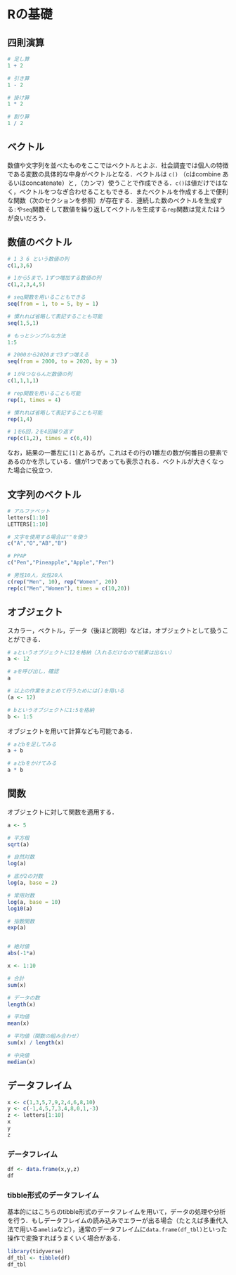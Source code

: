 # Rの基礎 {#basic}


## 四則演算

```r
# 足し算
1 + 2

# 引き算
1 - 2

# 掛け算
1 * 2

# 割り算
1 / 2
```


## ベクトル

数値や文字列を並べたものをここではベクトルとよぶ．社会調査では個人の特徴である変数の具体的な中身がベクトルとなる．ベクトルは `c()` （cはcombine あるいはconcatenate）と`,`（カンマ）使うことで作成できる．`c()`は値だけではなく，ベクトルをつなぎ合わせることもできる．またベクトルを作成する上で便利な関数（次のセクションを参照）が存在する．連続した数のベクトルを生成する`:`や`seq`関数そして数値を繰り返してベクトルを生成する`rep`関数は覚えたほうが良いだろう．

## 数値のベクトル

```R
# 1 3 6 という数値の列
c(1,3,6)

# 1から5まで，1ずつ増加する数値の列
c(1,2,3,4,5)

# seq関数を用いることもできる
seq(from = 1, to = 5, by = 1)

# 慣れれば省略して表記することも可能
seq(1,5,1)

# もっとシンプルな方法
1:5
```

```R
# 2000から2020まで3ずつ増える
seq(from = 2000, to = 2020, by = 3)

# 1が4つならんだ数値の列
c(1,1,1,1)

# rep関数を用いることも可能
rep(1, times = 4)

# 慣れれば省略して表記することも可能
rep(1,4)

# 1を6回，2を4回繰り返す
rep(c(1,2), times = c(6,4))
```


なお，結果の一番左に`[1]`とあるが，これはその行の1番左の数が何番目の要素であるのかを示している．値が1つであっても表示される．ベクトルが大きくなった場合に役立つ．

## 文字列のベクトル

```R
# アルファベット
letters[1:10]
LETTERS[1:10]

# 文字を使用する場合は""を使う
c("A","O","AB","B")

# PPAP
c("Pen","Pineapple","Apple","Pen")

# 男性10人，女性20人
c(rep("Men", 10), rep("Women", 20))
rep(c("Men","Women"), times = c(10,20))
```


## オブジェクト

スカラー，ベクトル，データ（後ほど説明）などは，オブジェクトとして扱うことができる．

```r
# aというオブジェクトに12を格納（入れるだけなので結果は出ない）
a <- 12

# aを呼び出し，確認
a

# 以上の作業をまとめて行うためには()を用いる
(a <- 12)

# bというオブジェクトに1:5を格納
b <- 1:5
```


オブジェクトを用いて計算なども可能である．

```r
# aとbを足してみる
a + b 

# aとbをかけてみる
a * b 
```



## 関数

オブジェクトに対して関数を適用する．

```r
a <- 5 

# 平方根
sqrt(a)

# 自然対数
log(a)

# 底が2の対数
log(a, base = 2)
```

```r
# 常用対数
log(a, base = 10)
log10(a)

# 指数関数
exp(a)


# 絶対値
abs(-1*a)
```

```r
x <- 1:10

# 合計
sum(x)

# データの数
length(x)

# 平均値
mean(x)

# 平均値（関数の組み合わせ）
sum(x) / length(x)

# 中央値
median(x)
```



## データフレイム

```r
x <- c(1,3,5,7,9,2,4,6,8,10)
y <- c(-1,4,5,7,3,4,8,0,1,-3)
z <- letters[1:10]
x
y
z
```


### データフレイム

```r
df <- data.frame(x,y,z)
df
```


### tibble形式のデータフレイム

基本的にはこちらのtibble形式のデータフレイムを用いて，データの処理や分析を行う．もしデータフレイムの読み込みでエラーが出る場合（たとえば多重代入法で用いる`amelia`など），通常のデータフレイムに`data.frame(df_tbl)`といった操作で変換すればうまくいく場合がある．

```r
library(tidyverse)
df_tbl <- tibble(df)
df_tbl
```




